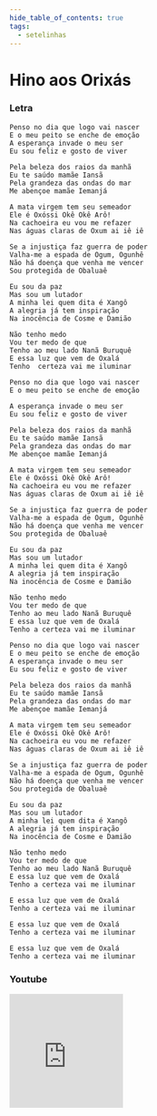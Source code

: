 ```yaml
---
hide_table_of_contents: true
tags:
  - setelinhas
---
```


# Hino aos Orixás

### Letra

```text
Penso no dia que logo vai nascer
E o meu peito se enche de emoção
A esperança invade o meu ser
Eu sou feliz e gosto de viver

Pela beleza dos raios da manhã
Eu te saúdo mamãe Iansã
Pela grandeza das ondas do mar
Me abençoe mamãe Iemanjá

A mata virgem tem seu semeador
Ele é Oxóssi Okê Okê Arô!
Na cachoeira eu vou me refazer
Nas águas claras de Oxum ai iê iê

Se a injustiça faz guerra de poder
Valha-me a espada de Ogum, Ogunhê
Não há doença que venha me vencer
Sou protegida de Obaluaê

Eu sou da paz
Mas sou um lutador
A minha lei quem dita é Xangô
A alegria já tem inspiração
Na inocência de Cosme e Damião

Não tenho medo
Vou ter medo de que
Tenho ao meu lado Nanã Buruquê
E essa luz que vem de Oxalá
Tenho  certeza vai me iluminar

Penso no dia que logo vai nascer
E o meu peito se enche de emoção

A esperança invade o meu ser
Eu sou feliz e gosto de viver

Pela beleza dos raios da manhã
Eu te saúdo mamãe Iansã
Pela grandeza das ondas do mar
Me abençoe mamãe Iemanjá

A mata virgem tem seu semeador
Ele é Oxóssi Okê Okê Arô!
Na cachoeira eu vou me refazer
Nas águas claras de Oxum ai iê iê

Se a injustiça faz guerra de poder
Valha-me a espada de Ogum, Ogunhê
Não há doença que venha me vencer
Sou protegida de Obaluaê

Eu sou da paz
Mas sou um lutador
A minha lei quem dita é Xangô
A alegria já tem inspiração
Na inocência de Cosme e Damião

Não tenho medo
Vou ter medo de que
Tenho ao meu lado Nanã Buruquê
E essa luz que vem de Oxalá
Tenho a certeza vai me iluminar

Penso no dia que logo vai nascer
E o meu peito se enche de emoção
A esperança invade o meu ser
Eu sou feliz e gosto de viver

Pela beleza dos raios da manhã
Eu te saúdo mamãe Iansã
Pela grandeza das ondas do mar
Me abençoe mamãe Iemanjá

A mata virgem tem seu semeador
Ele é Oxóssi Okê Okê Arô!
Na cachoeira eu vou me refazer
Nas águas claras de Oxum ai iê iê

Se a injustiça faz guerra de poder
Valha-me a espada de Ogum, Ogunhê
Não há doença que venha me vencer
Sou protegida de Obaluaê

Eu sou da paz
Mas sou um lutador
A minha lei quem dita é Xangô
A alegria já tem inspiração
Na inocência de Cosme e Damião

Não tenho medo
Vou ter medo de que
Tenho ao meu lado Nanã Buruquê
E essa luz que vem de Oxalá
Tenho a certeza vai me iluminar

E essa luz que vem de Oxalá
Tenho a certeza vai me iluminar

E essa luz que vem de Oxalá
Tenho a certeza vai me iluminar

E essa luz que vem de Oxalá
Tenho a certeza vai me iluminar
```

### Youtube

<iframe
  width="200"
  height="200"
  src="https://www.youtube.com/embed/TpRl78h6cuQ"
  title="YouTube video player"
  frameborder="0"
  allow="accelerometer; autoplay; clipboard-write; encrypted-media; gyroscope; picture-in-picture; web-share"
  referrerpolicy="strict-origin-when-cross-origin"
  allowfullscreen
></iframe>
